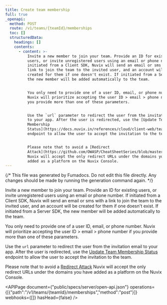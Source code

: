 ```yaml
---
title: Create team membership
full: true
_openapi:
  method: POST
  route: /v1/teams/{teamId}/memberships
  toc: []
  structuredData:
    headings: []
    contents:
      - content: >-
          Invite a new member to join your team. Provide an ID for existing
          users, or invite unregistered users using an email or phone number. If
          initiated from a Client SDK, Nuvix will send an email or sms with a
          link to join the team to the invited user, and an account will be
          created for them if one doesn't exist. If initiated from a Server SDK,
          the new member will be added automatically to the team.


          You only need to provide one of a user ID, email, or phone number.
          Nuvix will prioritize accepting the user ID > email > phone number if
          you provide more than one of these parameters.


          Use the `url` parameter to redirect the user from the invitation email
          to your app. After the user is redirected, use the [Update Team
          Membership
          Status](https://docs.nuvix.in/references/cloud/client-web/teams#updateMembershipStatus)
          endpoint to allow the user to accept the invitation to the team. 


          Please note that to avoid a [Redirect
          Attack](https://github.com/OWASP/CheatSheetSeries/blob/master/cheatsheets/Unvalidated_Redirects_and_Forwards_Cheat_Sheet.md)
          Nuvix will accept the only redirect URLs under the domains you have
          added as a platform on the Nuvix Console.
---
```


{/* This file was generated by Fumadocs. Do not edit this file directly. Any changes should be made by running the generation command again. */}

Invite a new member to join your team. Provide an ID for existing users, or invite unregistered users using an email or phone number. If initiated from a Client SDK, Nuvix will send an email or sms with a link to join the team to the invited user, and an account will be created for them if one doesn't exist. If initiated from a Server SDK, the new member will be added automatically to the team.

You only need to provide one of a user ID, email, or phone number. Nuvix will prioritize accepting the user ID > email > phone number if you provide more than one of these parameters.

Use the `url` parameter to redirect the user from the invitation email to your app. After the user is redirected, use the [Update Team Membership Status](https://docs.nuvix.in/references/cloud/client-web/teams#updateMembershipStatus) endpoint to allow the user to accept the invitation to the team. 

Please note that to avoid a [Redirect Attack](https://github.com/OWASP/CheatSheetSeries/blob/master/cheatsheets/Unvalidated_Redirects_and_Forwards_Cheat_Sheet.md) Nuvix will accept the only redirect URLs under the domains you have added as a platform on the Nuvix Console.

<APIPage document={"public/specs/server/open-api.json"} operations={[{"path":"/v1/teams/{teamId}/memberships","method":"post"}]} webhooks={[]} hasHead={false} />